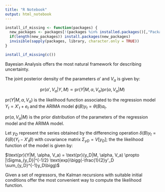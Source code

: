 ```yaml
---
title: "R Notebook"
output: html_notebook
---
```


```r
install_if_missing <- function(packages) {
  new_packages <- packages[!(packages %in% installed.packages()[,"Package"])]
  if(length(new_packages)) install.packages(new_packages)
  invisible(sapply(packages, library, character.only = TRUE))
}

install_if_missing(c())
```

Bayesian Analysis offers the most natural framework for describing uncertainty.

The joint posterior density of the parameters $\alpha'$ and $V_a$ is given by:

$$\text{pr}(\alpha', V_a|Y, M) \propto \text{pr}(Y|M, \alpha, V_a)\text{pr}(\alpha, V_a|M)$$

$\text{pr}(Y|M, \alpha, V_a)$ is the likelihood function associated to the regression model $Y_t = X'_t + e_t$
and the ARIMA model $\phi(B)y_t = \theta(B)a_t$.

$\text{pr}(\alpha, V_a|M)$ is the prior distribution of the parameters of the regression model and the ARIMA model.

Let $y_D$ represent the series obtained by the differencing operation $\delta(B)y_t = \delta(B)(Y_t-X'_t\beta)$ with covariance matrix $\Sigma_{yD} = V[y_D]$; the the likelihood function of the model is given by:

$\text{pr}(Y|M, \alpha, V_a) = \text{pr}(y_D|M, \alpha, V_a) \propto |\Sigma_{y_D}|^{-1/2} \text{exp}\bigg(-\frac{1}{2}y'_D \sum_{y_D}^{-1}y_D\bigg)$

Given a set of regressors, the Kalman recursions with suitable initial conditions offer the most convenient way to compute the likelihood function.



